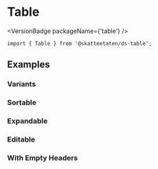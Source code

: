 
<Meta of={TableStories} />

# Table

<VersionBadge packageName={'table'} />

<Primary />

```tsx
import { Table } from '@skatteetaten/ds-table';
```

<Controls />

## Examples

### Variants

<Canvas of={TableStories.Variants} />

### Sortable

<Canvas of={TableStories.Sortable} />

### Expandable

<Canvas of={TableStories.Expandable} />

### Editable

<Canvas of={TableStories.Editable} />

### With Empty Headers

<Canvas of={TableStories.WithEmptyHeaders} />
